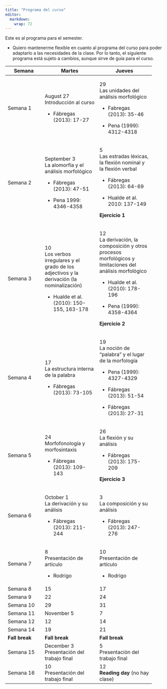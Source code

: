 ```yaml
---
title: "Programa del curso"
editor: 
  markdown: 
    wrap: 72
---
```


Este es al programa para el semester.

-   Quiero mantenerme flexible en cuanto al programa del curso para
    poder adaptarlo a las necesidades de la clase. Por lo tanto, el
    siguiente programa está sujeto a cambios, aunque sirve de guía para
    el curso.

+----------------+------------------------+------------------------+
| **Semana**     | **Martes**             | **Jueves**             |
+================+========================+========================+
| Semana 1       | August 27\             | 29\                    |
|                | Introducción al curso  | Las unidades del       |
|                |                        | análisis morfológico   |
|                | -   Fábregas (2013):   |                        |
|                |     17-27              | -   Fabregas (2013):   |
|                |                        |     35-46              |
|                |                        |                        |
|                |                        | -   Pena (1999):       |
|                |                        |     4312-4318          |
+----------------+------------------------+------------------------+
| Semana 2       | September 3\           | 5\                     |
|                | La alomorfía y el      | Las estradas léxicas,  |
|                | análisis morfológico   | la flexión nominal y\  |
|                |                        | la flexión verbal      |
|                | -   Fábregas (2013):   |                        |
|                |     47-51              | -   Fábregas (2013):   |
|                |                        |     64-69              |
|                | -   Pena 1999:         |                        |
|                |     4346-4358          | -   Hualde et al.      |
|                |                        |     2010: 137-149      |
|                |                        |                        |
|                |                        | **Ejercicio 1**        |
+----------------+------------------------+------------------------+
| Semana 3       | 10\                    | 12\                    |
|                | Los verbos irregulares | La derivación, la      |
|                | y el grado de los      | composición y otros    |
|                | adjectivos y la        | procesos morfológicos  |
|                | derivación (la         | y limitaciones del     |
|                | nominalización)        | análisis morfológico   |
|                |                        |                        |
|                | -   Hualde et al.      | -   Hualde et al.      |
|                |     (2010): 150-155,   |     (2010): 178-196    |
|                |     163-178            |                        |
|                |                        | -   Pena (1999):       |
|                |                        |     4358-4364          |
|                |                        |                        |
|                |                        | **Ejercicio 2**        |
+----------------+------------------------+------------------------+
| Semana 4       | 17\                    | 19\                    |
|                | La estructura interna  | La noción de "palabra" |
|                | de la palabra          | y el lugar de la       |
|                |                        | morfología             |
|                | -   Fábregas (2013):   |                        |
|                |     73-105             | -   Pena (1999):       |
|                |                        |     4327-4329          |
|                |                        |                        |
|                |                        | -   Fábregas (2013):   |
|                |                        |     51-54              |
|                |                        |                        |
|                |                        | -   Fábregas (2013):   |
|                |                        |     27-31              |
+----------------+------------------------+------------------------+
| Semana 5       | 24\                    | 26\                    |
|                | Morfofonología y       | La flexión y su        |
|                | morfosintaxis          | análisis               |
|                |                        |                        |
|                | -   Fábregas (2013):   | -   Fábregas (2013):   |
|                |     109-143            |     175-209            |
|                |                        |                        |
|                |                        | **Ejercicio 3**        |
+----------------+------------------------+------------------------+
| Semana 6       | October 1\             | 3\                     |
|                | La derivación y su     | La composición y su    |
|                | análisis               | análisis               |
|                |                        |                        |
|                | -   Fábregas (2013):   | -   Fábregas (2013):   |
|                |     211-244            |     247-276            |
+----------------+------------------------+------------------------+
| Semana 7       | 8\                     | 10\                    |
|                | Presentación de        | Presentación de        |
|                | artículo               | artículo               |
|                |                        |                        |
|                | -   Rodrigo            | -   Rodrigo            |
+----------------+------------------------+------------------------+
| Semana 8       | 15\                    | 17\                    |
+----------------+------------------------+------------------------+
| Semana 9       | 22\                    | 24\                    |
+----------------+------------------------+------------------------+
| Semana 10      | 29\                    | 31\                    |
+----------------+------------------------+------------------------+
| Semana 11      | November 5\            | 7\                     |
+----------------+------------------------+------------------------+
| Semana 12      | 12\                    | 14\                    |
+----------------+------------------------+------------------------+
| Semana 14      | 19\                    | 21\                    |
+----------------+------------------------+------------------------+
| **Fall break** | **Fall break**         | **Fall break**         |
+----------------+------------------------+------------------------+
| Semana 15      | December 3\            | 5\                     |
|                | Presentación del       | Presentación del       |
|                | trabajo final          | trabajo final          |
+----------------+------------------------+------------------------+
| Semana 16      | 10\                    | 12\                    |
|                | Presentación del       | **Reading day** (no    |
|                | trabajo final          | hay clase)             |
+----------------+------------------------+------------------------+